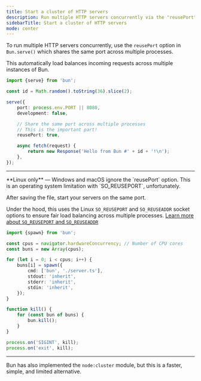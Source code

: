 ```yaml
---
title: Start a cluster of HTTP servers
description: Run multiple HTTP servers concurrently via the "reusePort" option to share the same port across multiple processes
sidebarTitle: Start a cluster of HTTP servers
mode: center
---
```


To run multiple HTTP servers concurrently, use the `reusePort` option in `Bun.serve()` which shares the same port across multiple processes.

This automatically load balances incoming requests across multiple instances of Bun.

```ts server.ts icon="/icons/typescript.svg"
import {serve} from 'bun';

const id = Math.random().toString(36).slice(2);

serve({
	port: process.env.PORT || 8080,
	development: false,

	// Share the same port across multiple processes
	// This is the important part!
	reusePort: true,

	async fetch(request) {
		return new Response('Hello from Bun #' + id + '!\n');
	},
});
```

---

<Note>
	**Linux only** &mdash; Windows and macOS ignore the `reusePort` option. This is an operating
	system limitation with `SO_REUSEPORT`, unfortunately.
</Note>

After saving the file, start your servers on the same port.

Under the hood, this uses the Linux `SO_REUSEPORT` and `SO_REUSEADDR` socket options to ensure fair load balancing across multiple processes. [Learn more about `SO_REUSEPORT` and `SO_REUSEADDR`](https://lwn.net/Articles/542629/)

```ts cluster.ts icon="/icons/typescript.svg"
import {spawn} from 'bun';

const cpus = navigator.hardwareConcurrency; // Number of CPU cores
const buns = new Array(cpus);

for (let i = 0; i < cpus; i++) {
	buns[i] = spawn({
		cmd: ['bun', './server.ts'],
		stdout: 'inherit',
		stderr: 'inherit',
		stdin: 'inherit',
	});
}

function kill() {
	for (const bun of buns) {
		bun.kill();
	}
}

process.on('SIGINT', kill);
process.on('exit', kill);
```

---

Bun has also implemented the `node:cluster` module, but this is a faster, simple, and limited alternative.
